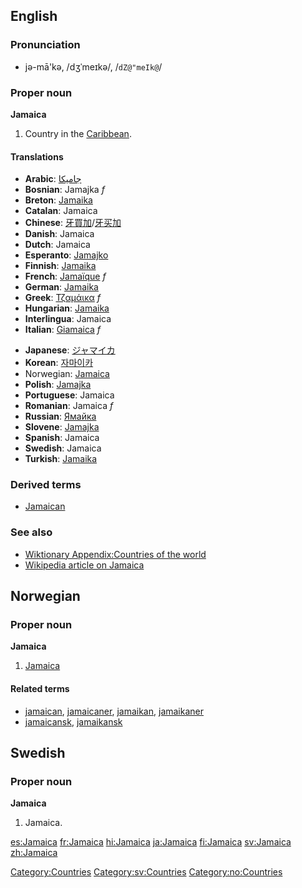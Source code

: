 ==English==
===Pronunciation===
*jə-mā'kə, /dʒˈmeɪkə/, /<tt>dZ@"meIk@</tt>/

===Proper noun===
'''Jamaica'''

# Country in the [[Caribbean]]. 
====Translations====
{{top}}
*'''Arabic''': [[جاميكا]]
*'''Bosnian''': Jamajka ''f''
*'''Breton''': [[Jamaika]]
*'''Catalan''': Jamaica
*'''Chinese''': [[牙買加]]/[[牙买加]]
*'''Danish''': Jamaica
*'''Dutch''': Jamaica
*'''Esperanto''': [[Jamajko]]
*'''Finnish''': [[Jamaika]]
*'''French''': [[Jamaïque]] ''f''
*'''German''': [[Jamaika]]
*'''Greek''': [[Τζαμάικα]] ''f''
*'''Hungarian''': [[Jamaika]]
*'''Interlingua''': Jamaica
*'''Italian''': [[Giamaica]] ''f''
{{mid}}
*'''Japanese''': [[ジャマイカ]]
*'''Korean''': [[자마이카]]
*Norwegian: [[#Norwegian|Jamaica]]
*'''Polish''': [[Jamajka]]
*'''Portuguese''': Jamaica
*'''Romanian''': Jamaica ''f''
*'''Russian''': [[Ямайка]]
*'''Slovene''': [[Jamajka]]
*'''Spanish''': Jamaica
*'''Swedish''': Jamaica
*'''Turkish''': [[Jamaika]]
{{bottom}}

===Derived terms===
*[[Jamaican]]

===See also===
*[[Wiktionary Appendix:Countries of the world]]
*[[w:Jamaica|Wikipedia article on Jamaica]]
[[Category:Countries]]
[[Category:sv:Countries]]

==Norwegian==
===Proper noun===
[[Category:no:Countries]]
'''Jamaica'''
#[[#English|Jamaica]]
====Related terms====
*[[jamaican]], [[jamaicaner]], [[jamaikan]], [[jamaikaner]]
*[[jamaicansk]], [[jamaikansk]]

==Swedish==
===Proper noun===
'''Jamaica'''
# Jamaica.

[[es:Jamaica]]
[[fr:Jamaica]]
[[hi:Jamaica]]
[[ja:Jamaica]]
[[fi:Jamaica]]
[[sv:Jamaica]]
[[zh:Jamaica]]